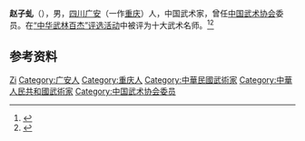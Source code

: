 '''赵子虬'''（{{bd|1897年或1902年或1904年||1996年|12月30日}}），男，[[四川|四川]][[广安|广安]]（一作[[重庆|重庆]]）人，中国武术家，曾任[[中国武术协会|中国武术协会]]委员。在[[“中华武林百杰”评选活动|“中华武林百杰”评选活动]]中被评为十大武术名师。<ref>{{Cite book|title=中国功夫辞典|author=李春生主编|publisher=中州古籍出版社|year=1987|isbn=|location=郑州|pages=}}</ref><ref>{{Cite book|title=体育百科大全23 武术二|author=吴兆祥主编|publisher=安徽人民出版社|year=2010|isbn=|location=合肥|pages=}}</ref>

== 参考资料 ==
{{reflist}}

{{中国人物小作品}}
{{Navboxes
| title  = 赵子虬在[[中国武术协会|中国武术协会]]的职务
| list1  =
{{中国武术协会第三届委员会}}
{{中国武术协会第四届委员会}}
}}

{{Authority control}}
{{DEFAULTSORT:Zhao赵}}
[[Category:赵姓|Zi]]
[[Category:广安人|Category:广安人]]
[[Category:重庆人|Category:重庆人]]
[[Category:中華民國武術家|Category:中華民國武術家]]
[[Category:中華人民共和國武術家|Category:中華人民共和國武術家]]
[[Category:中国武术协会委员|Category:中国武术协会委员]]